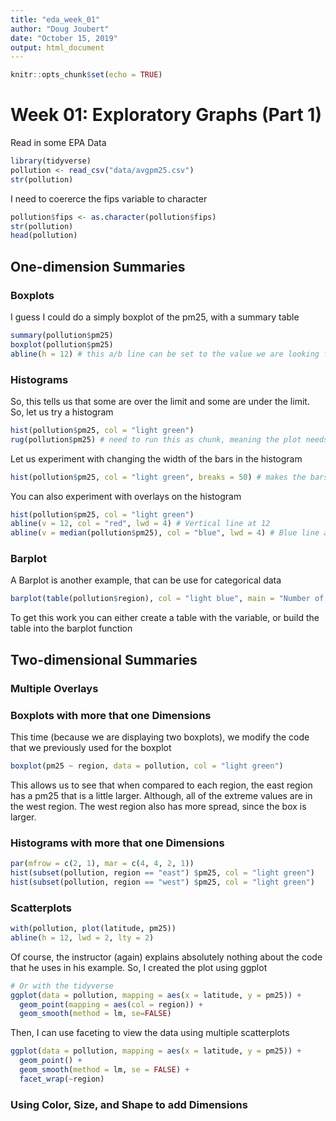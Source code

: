 ```yaml
---
title: "eda_week_01"
author: "Doug Joubert"
date: "October 15, 2019"
output: html_document
---
```


```r
knitr::opts_chunk$set(echo = TRUE)
```

# Week 01: Exploratory Graphs (Part 1)
Read in some EPA Data
```r
library(tidyverse)
pollution <- read_csv("data/avgpm25.csv")
str(pollution)
```

I need to coererce the fips variable to character
```r
pollution$fips <- as.character(pollution$fips)
str(pollution)
head(pollution)
```

## One-dimension Summaries

### Boxplots

I guess I could do a simply boxplot of the pm25, with a summary table
```r
summary(pollution$pm25)
boxplot(pollution$pm25)
abline(h = 12) # this a/b line can be set to the value we are looking for, 12
```

### Histograms
So, this tells us that some are over the limit and some are under the limit. So, let us try a histogram

```r
hist(pollution$pm25, col = "light green")
rug(pollution$pm25) # need to run this as chunk, meaning the plot needs to be showing for rug to work
```

Let us experiment with changing the width of the bars in the histogram
```r
hist(pollution$pm25, col = "light green", breaks = 50) # makes the bars smaller, do not want the number to be too big or too small
```

You can also experiment with overlays on the histogram
```r
hist(pollution$pm25, col = "light green")
abline(v = 12, col = "red", lwd = 4) # Vertical line at 12
abline(v = median(pollution$pm25), col = "blue", lwd = 4) # Blue line at the median
```

### Barplot
A Barplot is another example, that can be use for categorical data
```r
barplot(table(pollution$region), col = "light blue", main = "Number of Counties in Each Region")
```

To get this work you can either create a table with the variable, or build the table into the barplot function

## Two-dimensional Summaries

### Multiple Overlays

### Boxplots with more that one Dimensions

This time (because we are displaying two boxplots), we modify the code that we previously used for the boxplot

```r
boxplot(pm25 ~ region, data = pollution, col = "light green")
```

This allows us to see that when compared to each region, the east region has a pm25 that is a little larger. Although, all of the extreme values are in the west region. The west region also has more spread, since the box is larger.

### Histograms with more that one Dimensions

```r
par(mfrow = c(2, 1), mar = c(4, 4, 2, 1))
hist(subset(pollution, region == "east") $pm25, col = "light green")
hist(subset(pollution, region == "west") $pm25, col = "light green")
```



### Scatterplots

```r
with(pollution, plot(latitude, pm25))
abline(h = 12, lwd = 2, lty = 2)
```

Of course, the instructor (again) explains absolutely nothing about the code that he uses in his example. So, I created the plot using ggplot


```r
# Or with the tidyverse
ggplot(data = pollution, mapping = aes(x = latitude, y = pm25)) +
  geom_point(mapping = aes(col = region)) +
  geom_smooth(method = lm, se=FALSE)
```

Then, I can use faceting to view the data using multiple scatterplots

```r
ggplot(data = pollution, mapping = aes(x = latitude, y = pm25)) +
  geom_point() +
  geom_smooth(method = lm, se = FALSE) +
  facet_wrap(~region)
```

### Using Color, Size, and Shape to add Dimensions
